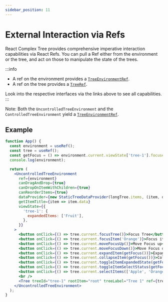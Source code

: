 ```yaml
---
sidebar_position: 11
---
```


# External Interaction via Refs

React Complex Tree provides comprehensive imperative interaction capabilities via React Refs.
You can pull a Ref either from the environment or the tree, and act on those to manipulate the
state of the trees.

:::info

- A ref on the environment provides a [`TreeEnvironmentRef`](/docs/api/interfaces/TreeEnvironmentRef).
- A ref on the tree provides a [`TreeRef`](/docs/api/interfaces/TreeRef).

Look into the respective interfaces via the links above to see all capabilities.
:::

Note: Both the `UncontrolledTreeEnvironment` and the `ControlledTreeEnvironment` yield a
[`TreeEnvironmentRef`](/docs/api/interfaces/TreeEnvironmentRef).

## Example

```jsx live
function App() {
  const environment = useRef();
  const tree = useRef();
  const getFocus = () => environment.current.viewState['tree-1'].focusedItem || 'Fruit';
  console.log(environment);

  return (
    <UncontrolledTreeEnvironment
      ref={environment}
      canDragAndDrop={true}
      canDropOnItemWithChildren={true}
      canReorderItems={true}
      dataProvider={new StaticTreeDataProvider(longTree.items, (item, data) => ({ ...item, data }))}
      getItemTitle={item => item.data}
      viewState={{
        'tree-1': {
          expandedItems: ['Fruit'],
        },
      }}
    >
      <button onClick={() => tree.current.focusTree()}>Focus Tree</button>
      <button onClick={() => tree.current.focusItem('Orange')}>Focus item Orange</button>
      <button onClick={() => tree.current.moveFocusUp()}>Move Focus up</button>
      <button onClick={() => tree.current.moveFocusDown()}>Move Focus down</button>
      <button onClick={() => tree.current.expandItem(getFocus())}>Expand focused Item</button>
      <button onClick={() => tree.current.collapseItem(getFocus())}>Collapse focused Item</button>
      <button onClick={() => tree.current.toggleItemExpandedState(getFocus())}>Toggle item expanded-state</button>
      <button onClick={() => tree.current.toggleItemSelectStatus(getFocus())}>Toggle item selected-state</button>
      <button onClick={() => tree.current.selectItems(['Apple', 'Orange'])}>Select items Apple and Orange</button>
      <br />
      <Tree treeId="tree-1" rootItem="root" treeLabel="Tree 1" ref={tree} />
    </UncontrolledTreeEnvironment>
  );
}
```
